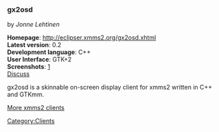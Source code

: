 ===gx2osd===
by ''Jonne Lehtinen''

'''Homepage''': http://eclipser.xmms2.org/gx2osd.xhtml<br />
'''Latest version''': 0.2<br />
'''Development language''': C++<br />
'''User Interface''': GTK+2<br />
'''Screenshots''': [http://eclipser.xmms2.org/gx2osd.png]<br />
[[Talk:Client:gx2osd | Discuss]]

gx2osd is a skinnable on-screen display client for xmms2 written in C++ and GTKmm.

[[XMMS2 Clients | More xmms2 clients]]

[[Category:Clients]]